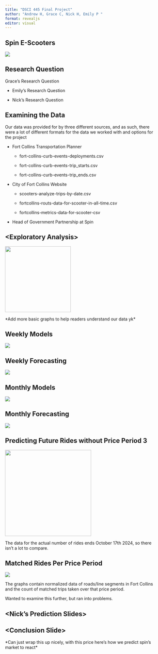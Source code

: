 ```yaml
---
title: "DSCI 445 Final Project"
author: "Andrew H, Grace C, Nick H, Emily P "
format: revealjs
editor: visual
---
```


## Spin E-Scooters

![](Scooters/Untitled33.png)

## Research Question

Grace's Research Question

-   Emily's Research Question

-   Nick's Research Question

## Examining the Data

::: r-fit-text
Our data was provided for by three different sources, and as such, there were a lot of different formats for the data we worked with and options for the project

-   Fort Collins Transportation Planner

    -   fort-collins-curb-events-deployments.csv

    -   fort-collins-curb-events-trip_starts.csv

    -   fort-collins-curb-events-trip_ends.csv

-   City of Fort Collins Website

    -   scooters-analyze-trips-by-date.csv

    -   fortcollins-routs-data-for-scooter-in-all-time.csv

    -   fortcollins-metrics-data-for-scooter-csv

-   Head of Government Partnership at Spin
:::

## \<Exploratory Analysis\>

![](Model%20Photos/00001c.png){width="217"}

\*Add more basic graphs to help readers understand our data yk\*

## Weekly Models

![](Model%20Photos/grace_pic1.png){fig-align="center"}

## Weekly Forecasting

![](Model%20Photos/grace_pic2.png){fig-align="center"}

## Monthly Models

![](Model%20Photos/grace_pic3.png){fig-align="center"}

## Monthly Forecasting

![](Model%20Photos/grace_pic4.png){fig-align="center"}

## Predicting Future Rides without Price Period 3

![](Model Photos/hehemeep.png){fig-align="center" width="284"}

The data for the actual number of rides ends October 17th 2024, so there isn't a lot to compare.

## Matched Rides Per Price Period

![](Model%20Photos/longboy.png){fig-align="center"}

The graphs contain normalized data of roads/line segments in Fort Collins and the count of matched trips taken over that price period.

Wanted to examine this further, but ran into problems.

## \<Nick's Prediction Slides\>

## \<Conclusion Slide\>

\*Can just wrap this up nicely, with this price here's how we predict spin's market to react\*
